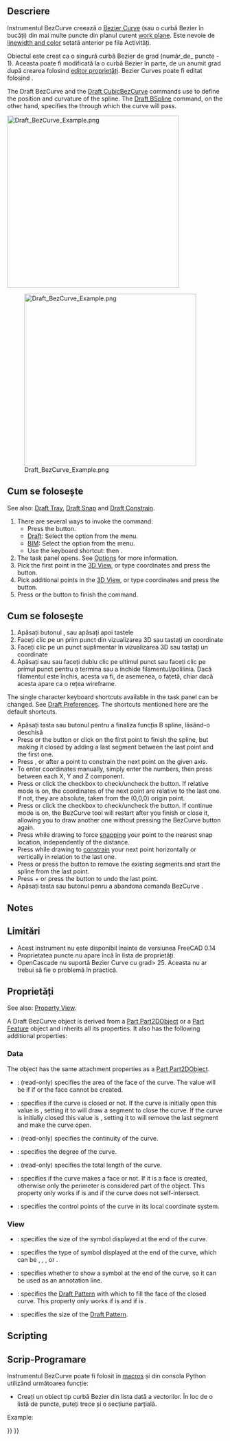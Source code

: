 <languages/>

{{Docnav
|[[Draft_CubicBezCurve|CubicBezCurve]]
|[[Draft_Point|Point]]
|[[Draft_Workbench|Draft]]
|IconL=Draft_CubicBezCurve.svg
|IconR=Draft_Point.svg
|IconC=Workbench_Draft.svg
}}

<div class="mw-translate-fuzzy">
{{GuiCommand/ro
|Name=Draft BezCurve
|Name/ro=Draft BezCurve
|MenuLocation=Draft → BezCurve
|Workbenches=[[Draft_Workbench/ro|Draft]], [[Arch_Workbench/ro|Arch]]
|Shortcut=B Z
}}
</div>

<span id="Description"></span>
==Descriere== 

<div class="mw-translate-fuzzy">
Instrumentul BezCurve creează o [http://en.wikipedia.org/wiki/Bezier_curve Bezier Curve] (sau o curbă Bezier în bucăți) din mai multe puncte din planul curent [[Draft SelectPlane | work plane]]. Este nevoie de [[Draft Linestyle|linewidth and color]] setată anterior pe fila Activități.
</div>

<div class="mw-translate-fuzzy">
Obiectul este creat ca o singură curbă Bezier de grad (număr_de_ puncte - 1). Aceasta poate fi modificată la o curbă Bezier în parte, de un anumit grad după crearea folosind [[Property | editor proprietăți]]. Bezier Curves poate fi editat folosind {{KEY | [[Image: Draft Edit.png | 16px]] Editare proiect}}.
</div>

The Draft BezCurve and the [[Draft_CubicBezCurve|Draft CubicBezCurve]] commands use {{Emphasis|control points}} to define the position and curvature of the spline. The [[Draft BSpline|Draft BSpline]] command, on the other hand, specifies the {{Emphasis|exact points}} through which the curve will pass.

[[Image:Draft_BezCurve_Example.png|400px]]
{{Caption|Bézier curve defined by multiple points}}

<span id="Usage"></span>
<div class="mw-translate-fuzzy">
[[Image:Draft_BezCurve_Example.png|400px]]
==Cum se folosește==
</div>

See also: [[Draft_Tray|Draft Tray]], [[Draft_Snap|Draft Snap]] and [[Draft_Constrain|Draft Constrain]].

# There are several ways to invoke the command:
#* Press the {{Button|[[Image:Draft_BezCurve.svg|16px]] [[Draft_BezCurve|Bézier Curve]]}} button.
#* [[Draft_Workbench|Draft]]: Select the {{MenuCommand|Drafting → Bézier Tools → [[Image:Draft_BezCurve.svg|16px]] Bézier Curve}} option from the menu.
#* [[BIM_Workbench|BIM]]: Select the {{MenuCommand|2D Drafting → [[Image:Draft_BezCurve.svg|16px]] Bézier Curve}} option from the menu.
#* Use the keyboard shortcut: {{KEY|B}} then {{KEY|Z}}.
# The {{MenuCommand|Bézier Curve}} task panel opens. See [[#Options|Options]] for more information.
# Pick the first point in the [[3D_View|3D View]], or type coordinates and press the {{Button|[[Image:Draft_AddPoint.svg|16px]] Enter Point}} button.
# Pick additional points in the [[3D_View|3D View]], or type coordinates and press the {{Button|[[Image:Draft_AddPoint.svg|16px]] Enter Point}} button.
# Press {{KEY|Esc}} or the {{Button|Close}} button to finish the command.

<span id="Options"></span>
<div class="mw-translate-fuzzy">
==Cum se foloseşte==
# Apăsați butonul {{KEY|[[Image:Draft_BezCurve.png|16px]] [[Draft BezCurve]]}} ,  sau apăsați {{KEY | W}} apoi tastele {{KEY|I}}
# Faceți clic pe un prim punct din vizualizarea 3D sau tastați un coordinate
# Faceți clic pe un punct suplimentar în vizualizarea 3D sau tastați un coordinate
# Apăsați {{KEY|F}} sau {{KEY|C}} sau faceți dublu clic pe ultimul punct sau faceți clic pe primul punct pentru a termina sau a închide filamentul/polilinia. Dacă filamentul este închis, acesta va fi, de asemenea, o fațetă, chiar dacă acesta apare ca o rețea wireframe.
</div>

The single character keyboard shortcuts available in the task panel can be changed. See [[Draft_Preferences|Draft Preferences]]. The shortcuts mentioned here are the default shortcuts.

<div class="mw-translate-fuzzy">
* Apăsați tasta {{KEY|F}} sau butonul {{KEY|[[Image:Draft FinishLine.png|12px]] '''Finish'''}} pentru a finaliza funcția B spline, lăsând-o deschisă
* Press {{KEY|C}} or the {{KEY|[[Image:Draft CloseLine.png|12px]] '''Close'''}} button or click on the first point to finish the spline, but making it closed by adding a last segment between the last point and the first one.
* Press {{KEY|X}}, {{KEY|Y}} or {{KEY|Z}} after a point to constrain the next point on the given axis.
* To enter coordinates manually, simply enter the numbers, then press {{KEY|ENTER}} between each X, Y and Z component.
* Press {{KEY|R}} or click the checkbox to check/uncheck the {{KEY|'''Relative'''}} button. If relative mode is on, the coordinates of the next point are relative to the last one. If not, they are absolute, taken from the (0,0,0) origin point.
* Press {{KEY|T}} or click the checkbox to check/uncheck the {{KEY|'''Continue'''}} button. If continue mode is on, the BezCurve tool will restart after you finish or close it, allowing you to draw another one without pressing the BezCurve button again.
* Press {{KEY|CTRL}} while drawing to force [[Draft_Snap|snapping]] your point to the nearest snap location, independently of the distance.
* Press {{KEY|SHIFT}} while drawing to [[Draft_Constrain|constrain]] your next point horizontally or vertically in relation to the last one.
* Press {{KEY|W}} or press the {{KEY|[[Image:Draft Wipe.png|12px]] '''Wipe'''}} button to remove the existing segments and start the spline from the last point.
* Press {{KEY|CTRL}}+{{KEY|Z}} or press the {{KEY|[[Image:Draft UndoLine.png|12px]] '''Undo'''}} button to undo the last point.
* Apăsați tasta {{KEY|ESC}} sau butonul {{KEY|'''Cancel'''}} penru a abandona comanda BezCurve .
</div>

==Notes==

<div class="mw-translate-fuzzy">
== Limitări ==
* Acest instrument nu este disponibil înainte de versiunea FreeCAD 0.14
* Proprietatea puncte nu apare încă în lista de proprietăți.
* OpenCascade nu suportă Bezier Curve cu grad> 25. Aceasta nu ar trebui să fie o problemă în practică.
</div>

<span id="Properties"></span>
==Proprietăți==

See also: [[Property_View|Property View]].

A Draft BezCurve object is derived from a [[Part_Part2DObject|Part Part2DObject]]{{VersionNoteMinus|1.0}} or a [[Part_Feature|Part Feature]] object{{VersionNotePlus|1.1}} and inherits all its properties. It also has the following additional properties:

=== Data ===

{{TitleProperty|Attachment}}

The object has the same attachment properties as a [[Part_Part2DObject#Data|Part Part2DObject]].

{{TitleProperty|Draft}}

* {{PropertyData|Area|Area}}: (read-only) specifies the area of the face of the curve. The value will be {{value|0.0}} if {{PropertyData|Make Face}} if {{FALSE}} or the face cannot be created.
* {{PropertyData|Closed|Bool}}: specifies if the curve is closed or not. If the curve is initially open this value is {{FALSE}}, setting it to {{TRUE}} will draw a segment to close the curve. If the curve is initially closed this value is {{TRUE}}, setting it to {{FALSE}} will remove the last segment and make the curve open.
* {{PropertyData|Continuity|IntegerList}}: (read-only) specifies the continuity of the curve.
* {{PropertyData|Degree|Integer}}: specifies the degree of the curve.
* {{PropertyData|Length|Length}}: (read-only) specifies the total length of the curve.
* {{PropertyData|Make Face|Bool}}: specifies if the curve makes a face or not. If it is {{TRUE}} a face is created, otherwise only the perimeter is considered part of the object. This property only works if {{PropertyData|Closed}} is {{TRUE}} and if the curve does not self-intersect.
* {{PropertyData|Points|VectorList}}: specifies the control points of the curve in its local coordinate system.

=== View ===

{{TitleProperty|Draft}}

* {{PropertyView|Arrow Size|Length}}: specifies the size of the symbol displayed at the end of the curve.
* {{PropertyView|Arrow Type|Enumeration}}: specifies the type of symbol displayed at the end of the curve, which can be {{value|Dot}}, {{value|Circle}}, {{value|Arrow}}, {{value|Tick}} or {{value|Tick-2}}.
* {{PropertyView|End Arrow|Bool}}: specifies whether to show a symbol at the end of the curve, so it can be used as an annotation line.
* {{PropertyView|Pattern|Enumeration}}: specifies the [[Draft_Pattern|Draft Pattern]] with which to fill the face of the closed curve. This property only works if {{PropertyData|Make Face}} is {{TRUE}} and if {{PropertyView|Display Mode}} is {{value|Flat Lines}}.
* {{PropertyView|Pattern Size|Float}}: specifies the size of the [[Draft_Pattern|Draft Pattern]].

==Scripting==

<div class="mw-translate-fuzzy">
== Scrip-Programare ==
</div>

<div class="mw-translate-fuzzy">
Instrumentul BezCurve poate fi folosit în [[macros]] și din consola Python utilizând următoarea funcție:
</div>

{{Code|code=
bezcurve = make_bezcurve(pointslist, closed=False, placement=None, face=None, support=None, degree=None)
bezcurve = make_bezcurve(Part.Wire, closed=False, placement=None, face=None, support=None, degree=None)
}}

<div class="mw-translate-fuzzy">
* Creați un obiect tip curbă Bezier din lista dată a vectorilor.  În loc de o listă de puncte, puteți trece și o secțiune parțială.
</div>

Example:

{{Code|code=
import FreeCAD as App
import Draft

doc = App.newDocument()

p1 = App.Vector(0, 0, 0)
p2 = App.Vector(1000, 1000, 0)
p3 = App.Vector(2000, 0, 0)
p4 = App.Vector(1500, -2000, 0)

bezcurve1 = Draft.make_bezcurve([p1, p2, p3, p4], closed=True)
bezcurve2 = Draft.make_bezcurve([p4, 1.3*p2, p1, 4.1*p3], closed=True)
bezcurve3 = Draft.make_bezcurve([1.7*p3, 1.5*p4, 2.1*p2, p1], closed=True)

doc.recompute()
}}


{{Docnav
|[[Draft_CubicBezCurve|CubicBezCurve]]
|[[Draft_Point|Point]]
|[[Draft_Workbench|Draft]]
|IconL=Draft_CubicBezCurve.svg
|IconR=Draft_Point.svg
|IconC=Workbench_Draft.svg
}}

{{Draft Tools navi{{#translation:}}}}
{{Userdocnavi{{#translation:}}}}